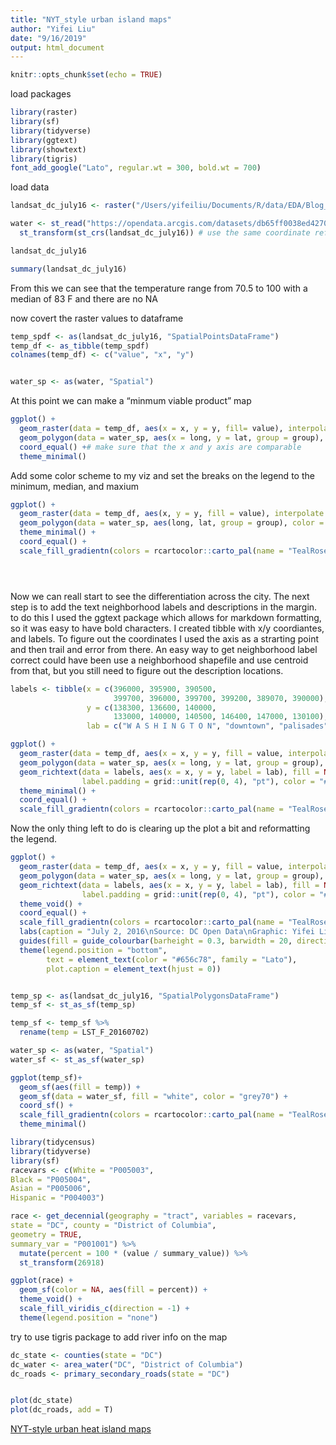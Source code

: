 ```yaml
---
title: "NYT_style urban island maps"
author: "Yifei Liu"
date: "9/16/2019"
output: html_document
---
```


```r
knitr::opts_chunk$set(echo = TRUE)
```

load packages

```r
library(raster)
library(sf)
library(tidyverse)
library(ggtext)
library(showtext)
library(tigris)
font_add_google("Lato", regular.wt = 300, bold.wt = 700)

```


load data

```r
landsat_dc_july16 <- raster("/Users/yifeiliu/Documents/R/data/EDA/Blog_draft/LST_F_20160702/LST_F_20160702.tif")

water <- st_read("https://opendata.arcgis.com/datasets/db65ff0038ed4270acb1435d931201cf_24.geojson") %>%
  st_transform(st_crs(landsat_dc_july16)) # use the same coordinate reference system as the landsat data

landsat_dc_july16

summary(landsat_dc_july16)

```

From this we can see that the temperature range from 70.5 to 100 with a median of 83 F and there are no NA

now covert the raster values to dataframe

```r
temp_spdf <- as(landsat_dc_july16, "SpatialPointsDataFrame")
temp_df <- as_tibble(temp_spdf)
colnames(temp_df) <- c("value", "x", "y")


water_sp <- as(water, "Spatial")

```


At this point we can make a "minmum viable product" map

```r
ggplot() +
  geom_raster(data = temp_df, aes(x = x, y = y, fill= value), interpolate = T) +
  geom_polygon(data = water_sp, aes(x = long, y = lat, group = group), color = "gray90", fill = "white") +
  coord_equal() +# make sure that the x and y axis are comparable
  theme_minimal()
```

Add some color scheme to my viz and set the breaks on the legend to the minimum, median, and maxium

```r

ggplot() +
  geom_raster(data = temp_df, aes(x, y = y, fill = value), interpolate = T) +
  geom_polygon(data = water_sp, aes(long, lat, group = group), color = "grey70", fill = "white") +
  theme_minimal() +
  coord_equal() +
  scale_fill_gradientn(colors = rcartocolor::carto_pal(name = "TealRose", n = 7), breaks = c(70, 83, 100), labels = c("70", "83", "100"), name = "")





```


Now we can reall start to see the differentiation across the city. The next step is to add the text neighborhood labels and descriptions in the margin. to do this I used the ggtext package which allows for markdown formatting, so it was easy to have bold characters. I created tibble with x/y coordiantes, and labels. To figure out the coordinates I used the axis as a strarting point and then trail and error from there. An easy way to get neighborhood label correct could have been use a neighborhood shapefile and use centroid from that, but you still need to figure out the description locations. 

```r
labels <- tibble(x = c(396000, 395900, 390500,
                       399700, 396000, 399700, 399200, 389070, 390000),
                 y = c(138300, 136600, 140000,
                       133000, 140000, 140500, 146400, 147000, 130100),
                 lab = c("W A S H I N G T O N", "downtown", "palisades", "anacostia", "columbia<br> heights", "brookland", "**Hotter:** Hotspots in<br>Brookland, Columbia<br>Heights, and LeDroit<br>Park hit **90 to 100 F**", "**Cooler:** Forested Rock<br>Creek Park recorded the<br>city's lowest temperatures<br>and helped to cool down<br>surrounding areas", "**Urban green spaces**<br>are an invaluable<br>resources for cooling<br>urban neighborhoods.<br>They help promote<br>walkability and improve<br>quality of living. Even a<br>few trees help!"))

ggplot() +
  geom_raster(data = temp_df, aes(x = x, y = y, fill = value, interpolate = T)) +
  geom_polygon(data = water_sp, aes(x = long, y = lat, group = group), color = "gray90", fill = "white") +
  geom_richtext(data = labels, aes(x = x, y = y, label = lab), fill = NA, label.color = NA, # remove backgroup and outline,
                label.padding = grid::unit(rep(0, 4), "pt"), color = "#656c78", hjust = 0) +
  theme_minimal() +
  coord_equal() +
  scale_fill_gradientn(colors = rcartocolor::carto_pal(name = "TealRose", n = 7), breaks = c(70, 83, 100), labels = c("70", "83", "100"), name = "")


```

Now the only thing left to do is clearing up the plot a bit and reformatting the legend. 

```r
ggplot() +
  geom_raster(data = temp_df, aes(x = x, y = y, fill = value, interpolate = T)) +
  geom_polygon(data = water_sp, aes(x = long, y = lat, group = group), color = "gray90", fill = "white") +
  geom_richtext(data = labels, aes(x = x, y = y, label = lab), fill = NA, label.color = NA, # remove backgroup and outline,
                label.padding = grid::unit(rep(0, 4), "pt"), color = "#656c78", hjust = 0) +
  theme_void() +
  coord_equal() +
  scale_fill_gradientn(colors = rcartocolor::carto_pal(name = "TealRose", n = 7), breaks = c(70, 83, 100), labels = c("70", "83", "100"), name = "") +
  labs(caption = "July 2, 2016\nSource: DC Open Data\nGraphic: Yifei Liu") +
  guides(fill = guide_colourbar(barheight = 0.3, barwidth = 20, direction = "horizontal", ticks = F)) +
  theme(legend.position = "bottom",
        text = element_text(color = "#656c78", family = "Lato"),
        plot.caption = element_text(hjust = 0))



```






```r

temp_sp <- as(landsat_dc_july16, "SpatialPolygonsDataFrame")
temp_sf <- st_as_sf(temp_sp)

temp_sf <- temp_sf %>%
  rename(temp = LST_F_20160702)

water_sp <- as(water, "Spatial")
water_sf <- st_as_sf(water_sp)

ggplot(temp_sf)+
  geom_sf(aes(fill = temp)) +
  geom_sf(data = water_sf, fill = "white", color = "grey70") +
  coord_sf() +
  scale_fill_gradientn(colors = rcartocolor::carto_pal(name = "TealRose", n = 7), breaks = c(70, 83, 100), labels = c("70", "83", "100"), name = "") +
  theme_minimal()

```










```r
library(tidycensus)
library(tidyverse)
library(sf)
racevars <- c(White = "P005003", 
Black = "P005004", 
Asian = "P005006", 
Hispanic = "P004003")

race <- get_decennial(geography = "tract", variables = racevars, 
state = "DC", county = "District of Columbia", 
geometry = TRUE,
summary_var = "P001001") %>%
  mutate(percent = 100 * (value / summary_value)) %>%
  st_transform(26918)

ggplot(race) +
  geom_sf(color = NA, aes(fill = percent)) +
  theme_void() +
  scale_fill_viridis_c(direction = -1) +
  theme(legend.position = "none")

```


try to use tigris package to add river info on the map


```r
dc_state <- counties(state = "DC")
dc_water <- area_water("DC", "District of Columbia")
dc_roads <- primary_secondary_roads(state = "DC")


plot(dc_state) 
plot(dc_roads, add = T)

```


[NYT-style urban heat island maps](https://www.katiejolly.io/blog/2019-08-28/nyt-urban-heat)











